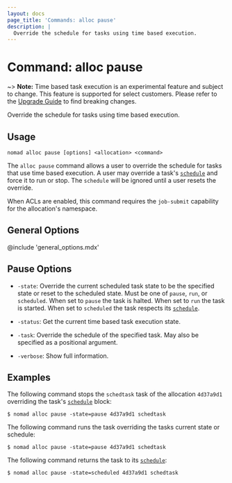 ```yaml
---
layout: docs
page_title: 'Commands: alloc pause'
description: |
  Override the schedule for tasks using time based execution.
---
```


# Command: alloc pause

<EnterpriseAlert />

~> **Note:** Time based task execution is an experimental feature and subject
to change. This feature is supported for select customers. Please refer to the [Upgrade Guide][upgrade] to find breaking
changes. 

Override the schedule for tasks using time based execution.

## Usage

```plaintext
nomad alloc pause [options] <allocation> <command>
```

The `alloc pause` command allows a user to override the schedule for tasks
that use time based execution. A user may override a task's
[`schedule`][schedule] and force it to run or stop. The `schedule` will be
ignored until a user resets the override.

When ACLs are enabled, this command requires the `job-submit` capability for
the allocation's namespace.

## General Options

@include 'general_options.mdx'

## Pause Options

- `-state`: Override the current scheduled task state to be the specified state
  or reset to the scheduled state. Must be one of `pause`, `run`, or
  `scheduled`. When set to `pause` the task is halted. When set to `run` the
  task is started. When set to `scheduled` the task respects its
  [`schedule`][schedule].

- `-status`: Get the current time based task execution state.

- `-task`: Override the schedule of the specified task. May also be specified
  as a positional argument.

- `-verbose`: Show full information.

## Examples

The following command stops the `schedtask` task of the allocation `4d37a9d1`
overriding the task's [`schedule`][schedule] block:

```shell-session
$ nomad alloc pause -state=pause 4d37a9d1 schedtask
```

The following command runs the task overriding the tasks current state or
schedule:

```shell-session
$ nomad alloc pause -state=pause 4d37a9d1 schedtask
```

The following command returns the task to its [`schedule`][schedule]:

```shell-session
$ nomad alloc pause -state=scheduled 4d37a9d1 schedtask
```

[schedule]: /nomad/docs/job-specification/schedule
[upgrade]: /nomad/docs/upgrade/upgrade-specific
